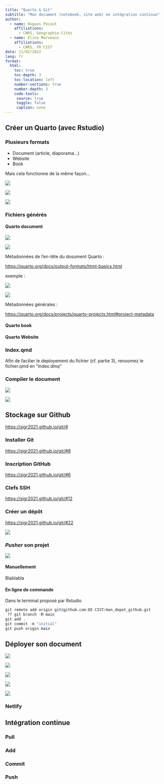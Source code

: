 ```yaml
---
title: "Quarto & Git"
subtitle: "Mon document (notebook, site web) en intégration continue"
author:
  - name: Hugues Pecout
    affiliations:
      - CNRS, Géographie-Cités
  - name: Elina Marveaux
    affiliations:
      - CNRS, FR CIST
date: 11/02/2022
lang: fr
format:
  html:
    toc: true
    toc-depth: 3
    toc-location: left
    number-sections: true
    number-depth: 3
    code-tools:
     source: true
     toggle: false
     caption: none
---
```


## Créer un Quarto (avec Rstudio)

### Plusieurs formats

-   Document (article, diaporama...)
-   Website
-   Book

Mais cela fonctionne de la même façon...

![](img/new_dir.png)

![](img/quarto_project.png)

![](img/create_project.png)

### Fichiers générés

#### Quarto document

![](img/quarto_files_1.png)

![](img/Quarto_1.png)

Métadonnées de l'en-tête du dosument Quarto :

<https://quarto.org/docs/output-formats/html-basics.html>

exemple :

![](img/meta_doc.png)

![](img/quarto_files_2.png)

Métadonnées générales :

<https://quarto.org/docs/projects/quarto-projects.html#project-metadata>

#### Quarto book

#### Quarto Website


### Index.qmd

Afin de facilier le deployement du fichier (cf. partie 3), renoomez le fichier.qmd en "index.dmq"

### Compiler le document

![](img/render.png)

![](img/exemple_1.png)

## Stockage sur Github

<https://sigr2021.github.io/git/#>

### Installer Git

<https://sigr2021.github.io/git/#8>

### Inscription GitHub

<https://sigr2021.github.io/git/#6>

### Clefs SSH

<https://sigr2021.github.io/git/#12>

### Créer un dépôt

<https://sigr2021.github.io/git/#22>

![](img/new_rep.png)

### *Pusher* son projet

![](img/push_new_depot.png)

#### Manuellement

Blablabla

#### En ligne de commande

Dans le terminal proposé par Rstudio

```r

git remote add origin git@github.com:EE-CIST/mon_depot_github.git
 ?? git branch -M main
git add .
git commit -m "initial"
git push origin main

```

## Déployer son document

![](img/deploy_0.png)

![](img/deploy_1.png)

![](img/deploy_2.png)

![](img/deploy_3.png)

![](img/deploy_4.png)

### Netlify

## Intégration continue

### Pull

### Add

### Commit

### Push
